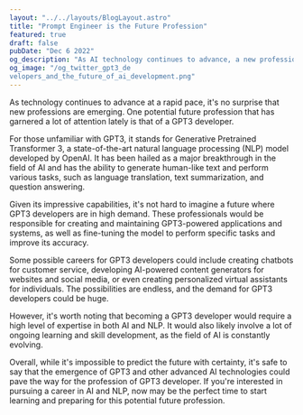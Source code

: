 ```yaml
---
layout: "../../layouts/BlogLayout.astro"
title: "Prompt Engineer is the Future Profession"
featured: true
draft: false
pubDate: "Dec 6 2022"
og_description: "As AI technology continues to advance, a new profession is emerging - the GPT3 developer. This article explores the potential future of GPT3 developers, including the skills and expertise required, the possible careers and applications, and the potential demand for these professionals. Read on to learn more about this exciting future profession."
og_image: "/og_twitter_gpt3_de
velopers_and_the_future_of_ai_development.png"
---
```


As technology continues to advance at a rapid pace, it's no surprise that new professions are emerging. One potential future profession that has garnered a lot of attention lately is that of a GPT3 developer.

For those unfamiliar with GPT3, it stands for Generative Pretrained Transformer 3, a state-of-the-art natural language processing (NLP) model developed by OpenAI. It has been hailed as a major breakthrough in the field of AI and has the ability to generate human-like text and perform various tasks, such as language translation, text summarization, and question answering.

Given its impressive capabilities, it's not hard to imagine a future where GPT3 developers are in high demand. These professionals would be responsible for creating and maintaining GPT3-powered applications and systems, as well as fine-tuning the model to perform specific tasks and improve its accuracy.

Some possible careers for GPT3 developers could include creating chatbots for customer service, developing AI-powered content generators for websites and social media, or even creating personalized virtual assistants for individuals. The possibilities are endless, and the demand for GPT3 developers could be huge.

However, it's worth noting that becoming a GPT3 developer would require a high level of expertise in both AI and NLP. It would also likely involve a lot of ongoing learning and skill development, as the field of AI is constantly evolving.

Overall, while it's impossible to predict the future with certainty, it's safe to say that the emergence of GPT3 and other advanced AI technologies could pave the way for the profession of GPT3 developer. If you're interested in pursuing a career in AI and NLP, now may be the perfect time to start learning and preparing for this potential future profession.

